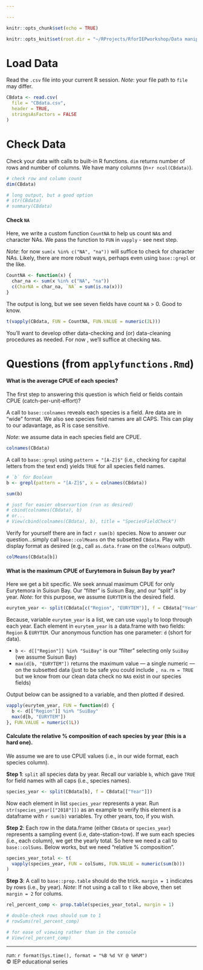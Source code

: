 ```yaml
---

---
```


```r

knitr::opts_chunk$set(echo = TRUE)

knitr::opts_knit$set(root.dir = "~/RProjects/RforIEPworkshop/Data manipulation")

```

# Load Data

Read the `.csv` file into your current R session. *Note*: your file path to `file` may differ.

```r

CBdata <- read.csv(
  file = "CBdata.csv",
  header = TRUE,
  stringsAsFactors = FALSE
)

```

# Check Data

Check your data with calls to built-in R functions. `dim` returns number of rows and number of columns. We have many columns (n=`r ncol(CBdata)`).

```r

# check row and column count
dim(CBdata)

# long output, but a good option
# str(CBdata)
# summary(CBdata)

```

#### Check `NA`

Here, we write a custom function `CountNA` to help us count `NA`s and character NAs. We pass the function to `FUN` in `vapply` - see next step.

*Note*: for now `sum(x %in% c("NA", "na"))` will suffice to check for character NAs. Likely, there are more robust ways, perhaps even using `base::grepl` or the like.

```r

CountNA <- function(x) {
  char_na <- sum(x %in% c("NA", "na"))
  c(CharNA = char_na, `NA` = sum(is.na(x)))
}

```

The output is long, but we see seven fields have count `NA` > 0. Good to know.

```r

t(vapply(CBdata, FUN = CountNA, FUN.VALUE = numeric(2L)))

```

You'll want to develop other data-checking and (or) data-cleaning procedures as needed. For now , we'll suffice at checking `NA`s.

# Questions (from `applyfunctions.Rmd`)

#### What is the average CPUE of each species?

The first step to answering this question is which field or fields contain CPUE (catch-per-unit-effort)?

A call to `base::colnames` reveals each species is a field. Are data are in "wide" format. We also see species field names are all CAPS. This can play to our adavantage, as R is case sensitive.

*Note*: we assume data in each species field are CPUE.

```r

colnames(CBdata)

```

A call to `base::grepl` using `pattern = "[A-Z]$"` (i.e., checking for capital letters from the text end) yields `TRUE` for all species field names.

```r

# `b` for Boolean
b <- grepl(pattern = "[A-Z]$", x = colnames(CBdata))

sum(b)

# just for easier observartion (run as desired)
# cbind(colnames(CBdata), b)
# or...
# View(cbind(colnames(CBdata), b), title = "SpeciesFieldCheck")

```

Verify for yourself there are in fact `r sum(b)` species. Now to answer our question...simply call `base::colMeans` on the subsetted `CBdata`. Play with display format as desired (e.g., call `as.data.frame` on the `colMeans` output).

```r

colMeans(CBdata[b])

```

#### What is the maximum CPUE of Eurytemora in Suisun Bay by year?

Here we get a bit specific. We seek annual maximum CPUE for only Eurytemora in Suisun Bay. Our "filter" is Suisun Bay, and our "split" is by year. *Note*: for this purpose, we assume `EURYTEM` is the desired field.

```r

eurytem_year <- split(CBdata[c("Region", "EURYTEM")], f = CBdata["Year"])

```

Because, variable `eurytem_year` is a list, we can use `vapply` to loop through each year. Each element in `eurytem_year` is a data.frame with two fields: `Region` & `EURYTEM`. Our anonymous function has one parameter: `d` (short for data).

- `b <- d[["Region"]] %in% "SuiBay"` is our "filter" selecting only `SuiBay` (we assume Suisun Bay)
- `max(d[b, "EURYTEM"])` returns the maximum value --- a single numeric --- on the subsetted data (just to be safe you could include `, na.rm = TRUE` but we know from our clean data check no `NA`s exist in our species fields)

Output below can be assigned to a variable, and then plotted if desired.

```r

vapply(eurytem_year, FUN = function(d) {
  b <- d[["Region"]] %in% "SuiBay"
  max(d[b, "EURYTEM"])
}, FUN.VALUE = numeric(1L))

```

#### Calculate the relative % composition of each species by year (this is a hard one).

We assume we are to use CPUE values (i.e., in our wide format, each species column).

**Step 1**: `split` all species data by year. Recall our variable `b`, which gave `TRUE` for field names with all caps (i.e., species names).

```r

species_year <- split(CBdata[b], f = CBdata[["Year"]])

```

Now each element in list `species_year` represents a year. Run `str(species_year[["2018"]])` as an example to verify this element is a dataframe with `r sum(b)` variables. Try other years, too, if you wish.

**Step 2**: Each row in the data.frame (either `CBdata` or `species_year`) represents a sampling event (i.e, date-station-tow). If we sum each species (i.e., each column), we get the yearly total. So here we need a call to `base::colSums`. Below works, but we need "relative % composition".

```r

species_year_total <- t(
  vapply(species_year, FUN = colSums, FUN.VALUE = numeric(sum(b)))
)


```

**Step 3**: A call to `base::prop.table` should do the trick. `margin = 1` indicates by rows (i.e., by year). *Note*: If not using a call to `t` like above, then set `margin = 2` for colums.

```r

rel_percent_comp <- prop.table(species_year_total, margin = 1)

# double-check rows should sum to 1
# rowSums(rel_percent_comp)

# for ease of viewing rather than in the console
# View(rel_percent_comp)

```

---
run: `r format(Sys.time(), format = "%B %d %Y @ %H%M")`  
&copy; IEP educational series
